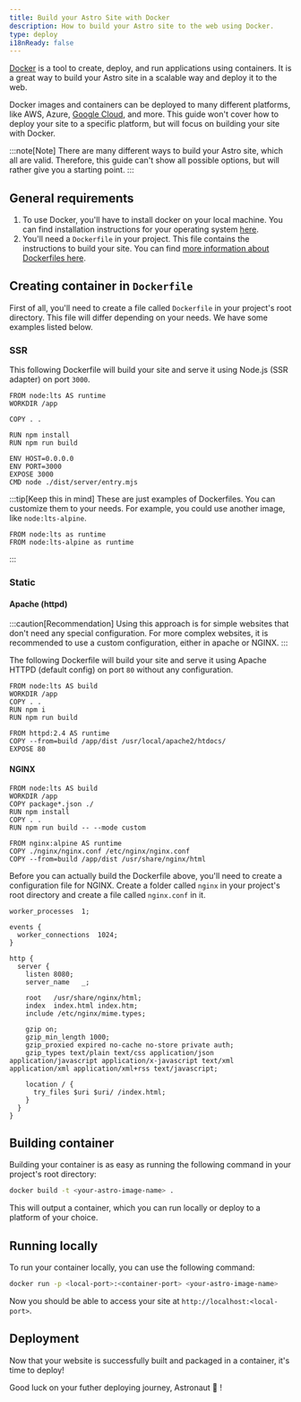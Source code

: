 ```yaml
---
title: Build your Astro Site with Docker
description: How to build your Astro site to the web using Docker.
type: deploy
i18nReady: false
---
```


[Docker](<https://docker.com>) is a tool to create, deploy, and run applications using containers. It is a great way to build your Astro site in a scalable way and deploy it to the web.

Docker images and containers can be deployed to many different platforms, like AWS, Azure, [Google Cloud](</en/guides/deploy/google-cloud/#cloud-run-ssr-and-static>), and more. This guide won't cover how to deploy your site to a specific platform, but will focus on building your site with Docker.

:::note[Note]
There are many different ways to build your Astro site, which all are valid. Therefore, this guide can't show all possible options, but will rather give you a starting point.
:::

## General requirements

1. To use Docker, you'll have to install docker on your local machine. You can find installation instructions for your operating system [here](<https://docs.docker.com/get-docker/>).
2. You'll need a `Dockerfile` in your project. This file contains the instructions to build your site. You can find [more information about Dockerfiles here](<https://docs.docker.com/engine/reference/builder/>).

## Creating container in `Dockerfile`

First of all, you'll need to create a file called `Dockerfile` in your project's root directory. This file will differ depending on your needs. We have some examples listed below.

### SSR

This following Dockerfile will build your site and serve it using Node.js (SSR adapter) on port `3000`.

```docker title="Dockerfile"
FROM node:lts AS runtime
WORKDIR /app

COPY . .

RUN npm install
RUN npm run build

ENV HOST=0.0.0.0
ENV PORT=3000
EXPOSE 3000
CMD node ./dist/server/entry.mjs
```

:::tip[Keep this in mind]
These are just examples of Dockerfiles. You can customize them to your needs. For example, you could use another image, like `node:lts-alpine`.

```docker title="Dockerfile" del={1} add={2}
FROM node:lts as runtime
FROM node:lts-alpine as runtime
```
:::

### Static

#### Apache (httpd)

:::caution[Recommendation]
Using this approach is for simple websites that don't need any special configuration. For more complex websites, it is recommended to use a custom configuration, either in apache or NGINX.
:::

The following Dockerfile will build your site and serve it using Apache HTTPD (default config) on port `80` without any configuration.

```docker title="Dockerfile"
FROM node:lts AS build
WORKDIR /app
COPY . .
RUN npm i
RUN npm run build

FROM httpd:2.4 AS runtime
COPY --from=build /app/dist /usr/local/apache2/htdocs/
EXPOSE 80
```

#### NGINX

```docker title="Dockerfile"
FROM node:lts AS build
WORKDIR /app
COPY package*.json ./
RUN npm install
COPY . .
RUN npm run build -- --mode custom

FROM nginx:alpine AS runtime
COPY ./nginx/nginx.conf /etc/nginx/nginx.conf
COPY --from=build /app/dist /usr/share/nginx/html
```

Before you can actually build the Dockerfile above, you'll need to create a configuration file for NGINX. Create a folder called `nginx` in your project's root directory and create a file called `nginx.conf` in it.

```nginx title="nginx.conf"
worker_processes  1;

events {
  worker_connections  1024;
}

http {
  server {
    listen 8080;
    server_name   _;

    root   /usr/share/nginx/html;
    index  index.html index.htm;
    include /etc/nginx/mime.types;

    gzip on;
    gzip_min_length 1000;
    gzip_proxied expired no-cache no-store private auth;
    gzip_types text/plain text/css application/json application/javascript application/x-javascript text/xml application/xml application/xml+rss text/javascript;

    location / {
      try_files $uri $uri/ /index.html;
    }
  }
}
```

## Building container

Building your container is as easy as running the following command in your project's root directory:

```bash
docker build -t <your-astro-image-name> .
```

This will output a container, which you can run locally or deploy to a platform of your choice.

## Running locally

To run your container locally, you can use the following command:

```bash
docker run -p <local-port>:<container-port> <your-astro-image-name>
```

Now you should be able to access your site at `http://localhost:<local-port>`.

## Deployment

Now that your website is successfully built and packaged in a container, it's time to deploy!

Good luck on your futher deploying journey, Astronaut 🚀 !
